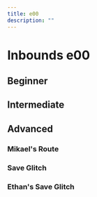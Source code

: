 ```yaml
---
title: e00
description: ""
---
```


# Inbounds e00

## Beginner
<YouTube url="https://youtu.be/QR3saaE-pTo"/>

## Intermediate
<YoutTube url="https://youtu.be/LyygkRe6yl8"/>

## Advanced

### Mikael's Route
<YouTube url="https://youtu.be/n5usLjjxIv8"/>

### Save Glitch
<YouTube url="https://youtu.be/k0Kba0Xy_G4"/>

### Ethan's Save Glitch
<YouTube url="https://youtu.be/VqS4MaWGT28"/>